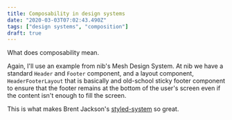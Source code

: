 ```yaml
---
title: Composability in design systems
date: "2020-03-03T07:02:43.490Z"
tags: ["design systems", "composition"]
draft: true
---
```

What does composability mean.

Again, I'll use an example from nib's Mesh Design System. At nib we have a standard `Header` and `Footer` component, and a layout component, `HeaderFooterLayout` that is basically and old-school sticky footer component to ensure that the footer remains at the bottom of the user's screen even if the content isn't enough to fill the screen. 

This is what makes Brent Jackson's [styled-system](#) so great.